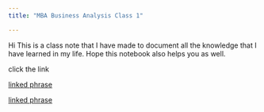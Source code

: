 ```yaml
---
title: "MBA Business Analysis Class 1"

---
```


Hi This is a class note that I have made to document all the knowledge that I have learned in my life. Hope this notebook also helps you as well. 


click the link

[linked phrase](./classnote.html)

[linked phrase](./Untitled.html)

